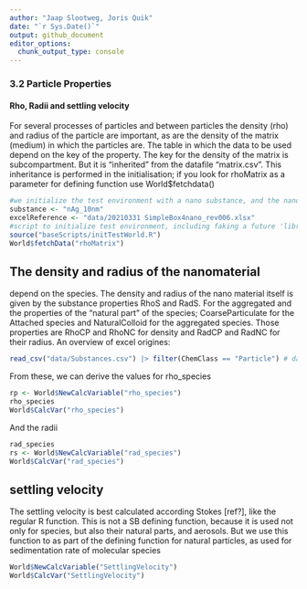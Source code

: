```yaml
---
author: "Jaap Slootweg, Joris Quik"
date: "`r Sys.Date()`"
output: github_document
editor_options: 
  chunk_output_type: console
---
```


### 3.2 Particle Properties

#### Rho, Radii and settling velocity

For several processes of particles and between particles the density (rho) and radius of the particle are important, as are the density of the matrix (medium) in which the particles are. The table in which the data to be used depend on the key of the property. The key for the density of the matrix is subcompartment. But it is "inherited" from the datafile "matrix.csv". This inheritance is performed in the initialisation; if you look for rhoMatrix as a parameter for defining function use World\$fetchdata()

```r
#we initialize the test environment with a nano substance, and the nano excel version
substance <- "nAg_10nm"
excelReference <- "data/20210331 SimpleBox4nano_rev006.xlsx"
#script to initialize test environment, including faking a future 'library(sboo)'
source("baseScripts/initTestWorld.R")
World$fetchData("rhoMatrix")
```

## The density and radius of the nanomaterial

depend on the species. The density and radius of the nano material itself is given by the substance properties RhoS and RadS. For the aggregated and the properties of the "natural part" of the species; CoarseParticulate for the Attached species and NaturalColloid for the aggregated species. Those properties are RhoCP and RhoNC for density and RadCP and RadNC for their radius. An overview of excel origines:

```r
read_csv("data/Substances.csv") |> filter(ChemClass == "Particle") # data cleanup needed - not all correct!
```

From these, we can derive the values for rho_species

```r
rp <- World$NewCalcVariable("rho_species")
rho_species
World$CalcVar("rho_species")
```

And the radii

```r
rad_species
rs <- World$NewCalcVariable("rad_species")
World$CalcVar("rad_species")

```

## settling velocity

The settling velocity is best calculated according Stokes [ref?], like the regular R function. This is not a SB defining function, because it is used not only for species, but also their natural parts, and aerosols. But we use this function to as part of the defining function for natural particles, as used for sedimentation rate of molecular species

```r

World$NewCalcVariable("SettlingVelocity")
World$CalcVar("SettlingVelocity")
```


